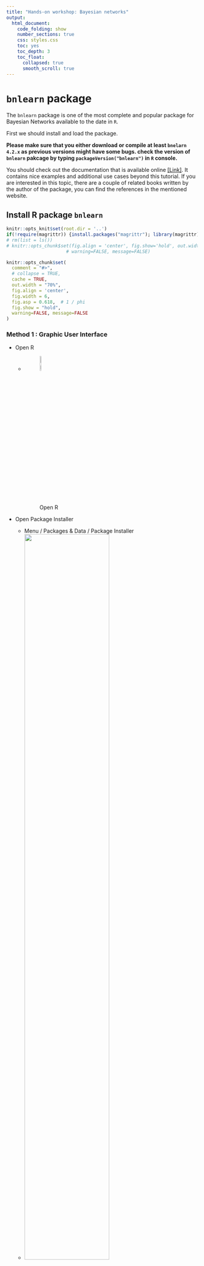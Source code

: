 ```yaml
---
title: "Hands-on workshop: Bayesian networks"
output: 
  html_document:
    code_folding: show
    number_sections: true
    css: styles.css
    toc: yes
    toc_depth: 3
    toc_float:
      collapsed: true
      smooth_scroll: true
---
```



<!-- # Plan of work -->

<!-- important reference  -->
<!-- https://arxiv.org/pdf/0908.3817.pdf -->

<!-- Bayesian Networks -->

<!-- - data set asia -->
<!-- - Définir le BN a priori (avis d'expert, manuel) -->
<!-- Entrer la structure dans R et plot le -->
<!-- - Définir un petit BN vide -->
<!--     - Apprentissage de la structure par logiciel -->
<!--     - Differentes méthodes (algo) -->
<!-- - Comparer les BNs -->
<!--     - Calculer les vraisemblance de la structure -->
<!--     - On va fixer la structure (la meilleure) -->
<!--     - Apprentissage de paramètre -->
<!--     - Prédiction -->

<!-- ----------------------------------------------------------------------------------------------------------------------------------- -->

<!-- ----------------------------------------------------------------------------------------------------------------------------------- -->


# `bnlearn` package

The `bnlearn` package is one of the most complete and popular package for Bayesian Networks available to the date in `R`.

First we should install and load the package.

**Please make sure that you either download or compile at least `bnelarn 4.2.x` as previous versions might have some bugs. check the version of `bnlearn` pakcage by typing `packageVersion("bnlearn")` in `R` console.** 

You should check out the documentation that is available online [[Link]](http://bnlearn.com/). It contains nice examples and additional use cases beyond this tutorial. If you are interested in this topic, there are a couple of related books written by the author of the package, you can find the references in the mentioned website.

## Install R package `bnlearn`

```r
knitr::opts_knit$set(root.dir = '..')
if(!require(magrittr)) {install.packages("magrittr"); library(magrittr);}
# rm(list = ls())
# knitr::opts_chunk$set(fig.align = 'center', fig.show='hold', out.width = '70%',
                      # warning=FALSE, message=FALSE)

knitr::opts_chunk$set(
  comment = "#>",
  # collapse = TRUE,
  cache = TRUE,
  out.width = "70%",
  fig.align = 'center',
  fig.width = 6,
  fig.asp = 0.618,  # 1 / phi
  fig.show = "hold",
  warning=FALSE, message=FALSE
)
```

### Method 1 : Graphic User Interface { - }

- Open R
    - ![Open R](imgs/R_logo.png){ width=10% }
- Open Package Installer
    - Menu / Packages & Data / Package Installer
    - ![](imgs/PackageInstallerMenu.png){ width=70% }
- install package `bnlearn`

    - ![](imgs/PackageInstallerInterface.png){ width=49% } ![](imgs/PackageInstallerMenuSearchBnlearn.png){ width=49% }
    - Click on "Get List"
        - Choose a CRAN mirror (you are free to choose any cran mirror)
    - search `bnlearn`
        <!-- - ![](imgs/PackageInstallerMenuSearchBnlearn.png){ width=50% } -->
    - select `bnlearn` 
        - the selected line turns to blue
        - the "install Selected" buttom turns to blue
    - click on "install Selected" buttom
- close the "Package Installer" window
    - load the package `bnlearn`
    - copy and past following code (click on the `code` button to show the hidden code) to console prompt: after `>`, then press "enter".
        - If you see `Update all/some/none? [a/s/n]: `, reply `n` then press `enter`
        - If you see `[1] "Congratulations, the package bnlearn is correctly installed."`, the package `bnlearn` is correctly installed.
        - If not, please contact us !!

```r
if(require(bnlearn, quietly = TRUE) && require(Rgraphviz, quietly = TRUE)){
    print("Congratulations, the package bnlearn is correctly installed.")
}else{
  source('http://bioconductor.org/biocLite.R')
  biocLite('Rgraphviz')
  biocLite("RBGL")
  if(!require(bnlearn)) install.packages("bnlearn")
  if(require(bnlearn) && require(Rgraphviz)){
    print("Congratulations, the package bnlearn is correctly installed.")
  }else print("Contact us !!!")
}
```

### Method 2 : Console Prompt `>` { - }

- copy and past following code (click on the `code` button to show the code) to console prompt: after `>`, then press "enter"
    - if you see [1] `"Congratulations, the package bnlearn is correctly installed."` then the package `bnlearn` is correctly installed.
    - if not, please contact us !!

```r
if(require(bnlearn, quietly = TRUE) && require(Rgraphviz, quietly = TRUE)){
    print("Congratulations, the package bnlearn is correctly installed.")
}else{
  source('http://bioconductor.org/biocLite.R')
  biocLite('Rgraphviz')
  biocLite("RBGL")
  if(!require(bnlearn)) install.packages("bnlearn")
  if(require(bnlearn) && require(Rgraphviz)){
    print("Congratulations, the package bnlearn is correctly installed.")
  }else print("Contact us !!!")
}
```

-----------------------------------------------------------------------------------------------------------------------------------

-----------------------------------------------------------------------------------------------------------------------------------

# Data

The hands-on workshop is based on the data set `asia`, a small synthetic data set from Lauritzen and Spiegelhalter (1988) about lung diseases (tuberculosis, lung cancer or bronchitis) and visits to Asia.

**Source**

Lauritzen S, Spiegelhalter D (1988). "Local Computation with Probabilities on Graphical Structures and their Application to Expert Systems (with discussion)". Journal of the Royal Statistical Society: Series B (Statistical Methodology), 50(2), 157-224.

**Load**

- Load the data set from the `bnlearn` package
    - show the R commands then type them in R console prompt: after `>`, then press "enter" (we strongly advise you to type the code than to copy paste them)

```r
# list objects in the working environment
ls()
# Import the data set called asia
data(asia)
# list the variables (column names) in asia
# NOT RUN : colnames(asia)
# Delete the column called "E"
asia$E = NULL
# Verify if the data set "asia" appears in the working environment ?
ls()
```

**Format**

- Each variable is in a column.
- Each observation is a row.
- Each value is a cell.

The asia data set contains the following variables:

- `D` (dyspnoea),       
    - a two-level factor with levels `yes` and `no`.
- `T` (tuberculosis),   
    - a two-level factor with levels `yes` and `no`.
- `L` (lung cancer),    
    - a two-level factor with levels `yes` and `no`.
- `B` (bronchitis),     
    - a two-level factor with levels `yes` and `no`.
- `A` (visit to Asia),  
    - a two-level factor with levels `yes` and `no`.
- `S` (smoking),        
    - a two-level factor with levels `yes` and `no`.
- `X` (chest X-ray),    
    - a two-level factor with levels `yes` and `no`.
<!-- - `E` (tuberculosis versus lung cancer/bronchitis),  -->
<!--     - a two-level factor with levels `yes` and `no`. -->

**Usage**

- Let's investigate the characteristics of `asia` using some basic `R` operations :
<!-- (These are basic `R` operations that are not crucial for us, unroll the `Code` box) and execute them in R. -->
    - Print the data set on screen;
    - Verify the format of data : variable names and values (levels) ;
    - What is the sample size := how many individuals are there?
    - Summarise the data set with a build-in function `summary()`.

```r
# print data set 
# NOT RUN: asia
# You may want to run asia. What it gives?

# The first five lines should be enough to get a very first idea of the data set asia
# Verify the format of data : variable names and types.
head(asia, n = 5)

# What is the sample size := how many individuals are there?
nrow(asia)

# summarise the data set with a build-in function summary()
summary(asia)
```

----

----

# Exercises : Structure Learning
## Expert-Driven Approach

There are different ways to manually initialise and modify the graph of a Bayesian Network. We illustrate in this hands-on session one of the options.

- to create a *formula* for a given set of variables. Each node is specified by a pair of brackets `[<var_name>]`. If the node has a parent set, we denote it by `|` and specify the list of parents separated by colons `:`. We can compute the *formula* into a `bn` object with `model2network`. (see Example below)

### Example { - }

- R syntax for manually defining a BN structure using `model2network()` function

```r
# manually define a BN structure using model2network() function
dag_example = model2network("[Earthquake][Alert|Earthquake][Anxiety|Alert:Earthquake]")
# Plot the BN structure with graphviz.plot()
graphviz.plot(dag_example, sub = "Example DAG")
```

**Remark** 

```r
# the order doesn't matter : the three definitions below are equivalent
model2network("[Earthquake][Alert|Earthquake][Anxiety|Alert:Earthquake]")
model2network("[Earthquake][Alert|Earthquake][Anxiety|Earthquake:Alert]")
model2network("[Earthquake][Anxiety|Alert:Earthquake][Alert|Earthquake]")
```

----

### Exercise 3.1 { - }

Now, it's your turn : 

**Suppose** we use the following variable names:

- `A` : Visit to Asia
- `B` : Bronchitis
- `D` : Dyspnea
- `L` : Lung Cancer
- `T` : Tuberculosis
- `S` : Smoking History
- `X` : Chest X-ray

#### Questions { - }

**Define a BN structure (a DAG) representing the causal relationships among these variables based on your knowledge :**

- What are the causal relationships among the variables in `asia` data set ?
- Use a BN structure (a DAG) to represent your causal relationships.
- Encode in `R` your BN structure with `model2network()` and assign the output of `model2network()`, your BN structure, to `dag_mydag` (see the example above)
<!-- - What is the class of the output of function `model2network()`? -->
- Plot your BN structure with `graphviz.plot()`.

#### Solution { - }

<button class="btn btn-primary" data-toggle="collapse" data-target="#Exercise_1"> Show/Hide </button>  
<div id="Exercise_1" class="collapse">  
<div class="boxed">

Following code shows one possible solution. Other BN structures are also acceptable.

```r
# Create and plot the network structure.
dag_mydag = model2network("[A][S][T|S][L][B|S][D|B][X|L:T]")
# Plot
graphviz.plot(dag_mydag)
```

</div>
</div>

----

<!-- ```{r} -->
<!-- summary(asia) -->
<!-- dim(asia) -->
<!-- spec = "[A][S][T|A][L|S][B|S][D|B:E][E|T:L][X|E]" -->
<!-- bn = model2network(spec) -->

<!-- bn.skel = skeleton(bn)  -->
<!-- graphviz.plot(bn.skel)  -->
<!-- bn.moral = moral(bn) -->
<!-- graphviz.plot(bn.moral)  -->
<!-- bn.eq = cpdag(bn) -->
<!-- graphviz.plot(bn.eq) -->
<!-- vs = vstructs(bn.eq, arcs = TRUE)  -->
<!-- graphviz.plot(bn.eq, highlight = -->
<!--                 list(arcs = vs, lwd = 2, col = "grey")) -->
<!-- graphviz.plot(bn.eq, highlight = list(nodes = nodes(bn), fill = c("blue"), col = "black")) -->


<!-- par(mfrow = c(2, 5)) -->
<!-- layout = c("dot", "neato", "twopi", "circo", "fdp") -->
<!-- for (l in layout) { -->
<!--   shape = c("ellipse", "circle") -->
<!--   for (s in shape) { -->
<!--     main = paste(l, s) -->
<!--     graphviz.plot(bn.eq, shape = s, layout = l, -->
<!--     main = main) -->
<!--     } -->
<!-- } -->
<!-- ``` -->


```r
plotD3bn <- function(bn) {
  varNames <- nodes(bn)

  # Nodes should be zero indexed!
  links <- data.frame(arcs(bn)) %>%
    mutate(from = match(from, varNames)-1, to = match(to, varNames)-1, value = 1)
  
  nodes <- data.frame(name = varNames) %>%
    mutate(group = 1, size = 30)
  
  networkD3::forceNetwork(
    Links = links,  
    Nodes = nodes,
    Source = "from",
    Target = "to",
    Value = "value",
    NodeID = "name",
    Group = "group",
    fontSize = 20,
    zoom = TRUE,
    arrows = TRUE,
    bounded = TRUE,
    opacityNoHover = 1
  )
}
if(!require(networkD3)) install.packages("networkD3")
plotD3bn(dag_mydag)
library(tidyverse)
load(url("http://www.bnlearn.com/bnrepository/asia/asia.rda"))
bn.net(bn)
bn.fit.barchart(bn$dysp)
```



----

### Exercise 3.2 { - }

**Source** This exercise is from this [[LINK]](http://www.cs.technion.ac.il/~dang/books/Learning%20Bayesian%20Networks(Neapolitan,%20Richard).pdf)

<!-- **Note** -->

<!-- Lauritzen and Spiegelhalter (1988) motivate this example as follows: -->

<!-- “Shortness-of-breath (dyspnoea) may be due to tuberculosis, lung cancer or bronchitis, or none of them, or more than one of them. A recent visit to Asia increases the chances of tuberculosis, while smoking is known to be a risk factor for both lung cancer and bronchitis. The results of a single chest X-ray do not discriminate between lung cancer and tuberculosis, as neither does the presence or absence of dyspnoea.” -->

<!-- <!-- Standard learning algorithms are not able to recover the true structure of the network because of the presence of a node (E) with conditional probabilities equal to both 0 and 1. Monte Carlo tests seems to behave better than their parametric counterparts. --> 

<!-- **End of Note** -->

Consider the following piece of medical knowledge taken from [Lauritzen and Spiegelhalter, 1988]: 

- Tuberculosis and lung cancer can each cause shortness of breath (dyspnea) and a positive chest X-ray. 
- Bronchitis is another cause of dyspnea. 
- A recent visit to Asia can increase the probability of tuberculosis. 
- Smoking can cause both lung cancer and bronchitis. 

#### Questions { - }

**Create again a DAG representing the causal relationships among these variables based on upper medical knowledge**

- Encode the BN structure with `model2network()`.
- Plot this BN structure with `graphviz.plot()`.
- Plot again your BN structure and compare.

#### Solution { - }

<!-- # dag_Laur = model2network("[A][S][T|A][L|S][B|S][D|B:E][E|T:L][X|E]") -->

<button class="btn btn-primary" data-toggle="collapse" data-target="#Exercise_2"> Show/Hide </button>  
<div id="Exercise_2" class="collapse">  
<div class="boxed">
```r
# creat Lauritzen's BN structure
dag_Laur = model2network("[A][S][T|A][L|S][B|S][D|B:T:L][X|T:L]")
dag_Laur
```

**Remark** the generation algorithm is Empty !!

```r
par(mfrow = c(1,2))
graphviz.plot(dag_Laur, sub = "Lauritzen's DAG")
graphviz.plot(dag_mydag, sub = "My DAG")
```

</div>
</div>

----

----

## Data-Driven Approach

### Exercise 3.3 : Score-based methods { - }

#### Questions { - }

- Learn a BN structure base on `asia` data set. `hc(asia)` can allow you to do this (the Hill-Climbing algorithm, which is a Score-based method, is applied)
- Plot the BN structure (output of `hc(asia)`)
- What do you observe ? Is this a DAG ?

#### Solution { - }

<button class="btn btn-primary" data-toggle="collapse" data-target="#Exercise_5"> Show/Hide </button>  
<div id="Exercise_5" class="collapse">  
<div class="boxed">

```r
dag_learn_hc = hc(asia)
dag_learn_hc
```

**Remark** the generation algorithm is NOT empty this time !!

```r
graphviz.plot(dag_learn_hc)
```

</div>
</div>

----

----

<!-- ## Mix approach -->

<!-- <span style="color:red"> *Wang's note : la sub-section Mix approach peut être éliminée si elle surcharge le contenu*</span> -->

<!-- The first step in learning a Bayesian network is structure learning, that is, using the data to determine which arcs are present in the graph that underlies the model. Normally, we would like for that to be a purely data-driven process — for the purposes of exploring the data, in benchmarking learning algorithms, or just because we do not know much about the phenomenon we are trying to model. However, in some contexts we have prior knowledge on what the structure of the network should look like and we would like to incorporate such knowledge in the structure learning process. One way to do that is to use whitelists and blacklists. Both are implemented as follows in bnlearn. -->

<!-- 1. Arcs in the whitelist are always included in the network. -->
<!-- 1. Arcs in the blacklist are never included in the network. -->
<!-- 1. Any arc whitelisted and blacklisted at the same time is assumed to be whitelisted, and is thus removed from the blacklist. In other words, the whitelist has precedence over the blacklist. -->

<!-- These general rules are applied in slightly differently to different classes of structure learning algorithms, because the latter search for the optimal model in different spaces and in different ways. For instance, score-based learning algorithms operate on the space of DAGs, and therefore cannot deal with whitelisted undirected arcs. -->

<!-- ---- -->

## Comparing Bayesian network structures

### Qualitative methods { - }

#### - `compare()` function { - }

`compare()` function compares two Bayesian network structures by listing three elements (output of `compare()`) that are the counts of:

- the true positive  (`tp`) arcs, which appear both in `target` and in `current`;
- the false positive (`fp`) arcs, which appear in `current` but not in `target`;
- the false negative (`fn`) arcs, which appear in `target` but not in `current`.

```r
compare(target = dag_Laur, current = dag_mydag, arcs = TRUE)
```

#### - `graphviz.compare()` function { - }

Another approach to compare network structures is to plot them side by side and highlight differences with different colours. `graphviz.compare()` does that using `Rgraphviz` package while taking care that the nodes have the same position for all networks, to make it easier to spot which arcs are different. As we can see below, and unlike any of the functions we covered above, `graphviz.compare()` can take more than two network structures as arguments.

```r
par(mfrow = c(1, 3))
graphviz.plot(dag_Laur, sub = "dag_Laur")
graphviz.plot(dag_mydag, sub = "dag_mydag")
graphviz.plot(dag_learn_hc, sub = "dag_learn_hc")
```

```r
par(mfrow = c(1, 3))
graphviz.compare(dag_Laur, dag_mydag, dag_learn_hc)
```

```r
par(mfrow = c(1,2)) # show two plots side by side
graphviz.compare(dag_Laur, dag_mydag)
```

### Quantitative method { - }

#### - `score()` function { - }

We can compute the network score of a particular graph for a particular data set with the `score()` function (manual).
<!-- if the score function is not specified, the BIC score is returned for both continuous and discrete data. -->

**Remark** In case the `score()` function is defined in different ways in other r packages, you should specify from which package we what to call this function. That is, if there is an error when you call `score()` function, try to replace `score()` by `bnlearn::score()` (may solve the problem) so that `R` knows you want to use the `score()` function from the `bnlearn` package.

**Remarks:**

- The number of variables in the network and in the data must be the same, although the order is not important.
- The names of the variables must match as well.

```r
score(x = dag_mydag,     data = asia)
score(x = dag_Laur,      data = asia)
score(x = dag_learn_hc,  data = asia)

# if it does not work, try bnlearn::score()

# bnlearn::score(x = dag_mydag,      data = asia)
# bnlearn::score(x = dag_Laur,       data = asia)
# bnlearn::score(x = dag_learn_hc,   data = asia)
```

**Remark: ** The scores of `dag_Laur` and `dag_learn_hc` are almost the same.

----

# Exercises: Parameter Learning

In general, there are three ways of creating a `bn.fit` object representing a Bayesian network:

1. a data-driven approach, learning it from a data set using `bn.fit()` and a network structure (in a bn object) as illustrated here;
1. an expert-driven approach, in which both the network structure and the parameters are specified by the user;
1. a hybrid approach combining the above.

We will talk about the first and the third.

## Data-driven approach

Once the structure of a DAG has been determined, the parameters can be determined as well. Two most common approaches are 

- **maximum likelihood estimation (MLE)** and 
- **Bayesian estimation**. 

Parameter estimations are only based on the subset of data spanning the considered variable and its parents.

<!-- The `bn.fit` function from `bnlearn` will automatically determine the type of data and fit parameters. -->

When using `bnlearn`, parameter learning is performed by the `bn.fit` function, which takes the network structure and the data as *arguments*.

----

### Exercise 4.1 (Demonstration) { - }

#### Questions { - }
- Use `asia` data set to learn three sets of parameters based on: (`bn.fit(x = one_of_BN_Structures_of_your_choice, data = asia, method = "mle")`)
    - your BN structure 
    - Lauritzen's BN structure
    - the data-driven BN structure (output of Hill-Climbing algorithm)
- Print the output of `bn.fit()` function and find out the conditional probability table (CPT) of Lung Cancer with respect to (given) Smoking History : $\Pr(L\,|\,S) =  ?$
- Calculate how much smoking causes lung cancer :

$$\frac{\Pr(L = yes \,|\,S = \text{yes})}{\Pr(L = yes \,|\,S = \text{no})} = ?$$

**Remark** As you are not given any example showing how to use `bn.fit`, type simply `?bn.fit` and try to figure it out by yourself. Otherwise, you are free to check the solution below.

#### Solution { - }

<button class="btn btn-primary" data-toggle="collapse" data-target="#DontSmoke"> Show/Hide </button>  
<div id="DontSmoke" class="collapse">  
<div class="boxed">

- learn three sets of parameters

```r
# By default bn.fit use mle mthod :  
# bn.fit(x, data) == bn.fit(x, data, method = "mle")
bn_mydag          = bn.fit(x = dag_mydag,     data = asia, method = "mle")
bn_dag_Laur       = bn.fit(x = dag_Laur,      data = asia, method = "mle")
bn_dag_learn_hc   = bn.fit(x = dag_learn_hc,  data = asia, method = "mle")

# Optional
# bn_mydag_bayes          = bn.fit(x = dag_mydag,     data = asia, method = "bayes")
# bn_dag_Laur_bayes       = bn.fit(x = dag_Laur,      data = asia, method = "bayes")
# bn_dag_learn_hc_bayes   = bn.fit(x = dag_learn_hc,  data = asia, method = "bayes")
```

- Print the output of `bn.fit()` function and find out the conditional probability table (CPT) of Lung Cancer with respect to (given) Smoking History : $\Pr(L\,|\,S) =  ?$

```r
# You can print CPTs attached to all nodes in a given BN structure (for example bn_dag_Laur) using : `bn_dag_Laur`
# But the list of CPTs might be too long

# print just the CPT of Lung Cancer with respect to Smoking History
coef(bn_dag_Laur$L) # or simply run : bn_dag_Laur$L
# you can also represent a CPT with barchart.
bn.fit.barchart(bn_dag_Laur$L)
```

- Calculate how much smoking causes lung cancer :

$$\frac{\Pr(L = yes \,|\,S = \text{yes})}{\Pr(L = yes \,|\,S = \text{no})} =\frac{0.11769384}{0.01368209} = 8.6020348$$ 

<p align="center">
  <img width="153" height="100" src="http://howhut.com/wp-content/uploads/2013/07/Quit-Smoking-300x268.jpg">
</p>

</div>
</div>

----

## Hybrid approach

Specifying all the local distributions can be problematic in a large network. In most cases it can be more convenient to create a `bn.fit` object from (possibly dummy) data using `bn.fit()`, and then to modify just the local distributions of the nodes of interest.

### Demonstration 4.2 { - }

- Creating custom fitted Bayesian networks using both data and expert knowledge.
    - For discrete Bayesian networks we can extract the conditional probability table stored in the `bn.fit` object with `coef()`, modify it, and re-save it.

#### `R` Code { - }

<button class="btn btn-primary" data-toggle="collapse" data-target="#HybridApproach"> Show/Hide </button>  
<div id="HybridApproach" class="collapse">  
<div class="boxed">

```r
dag = dag_Laur
fitted = bn.fit(dag, asia)
cpt = coef(fitted$S)
# Imagine the distribution of Smoking history in a population is "no": 70% , and "yes" : 30%
cpt[1:2] = c(0.7, 0.3) # The probability distribution of node S must sum to one.
fitted$S = cpt
fitted
```

</div>
</div>

----

# Exercises: Prediction

**Inference and probability queries**

The inference engine of `bnlearn` is limited, but it can be used to test the networks and to perform basic operations with the models.

By using `cpquery()` we can ask for the probability of an `event` given a set of `evidence`. We may ask for a particular combination of configurations in the BN and a set of observed statuses for the variables in the evidence. For example, we could ask, what is the posibility of a positive cancer diagnosis for a person that smokes?, in the `asia` network.

Reference : http://jarias.es/bayesnetRtutorial/#inference_and_probability_queries

## Conditional probability query

- Interested in the marginal posterior probability distribution of variables given evidence on other variables
- Most likely outcome (a.k.a. maximum a posteriori)
- Interested in finding the configuration of the variables that have the highest posterior probability (discrete)

- `cpquery()` estimates the conditional probability of event given evidence.
- `cpdist()` generates random observations conditional on the evidence.

**Remark** 

Note that both `cpquery()` and `cpdist()` are based on Monte Carlo particle filters, and therefore they may return slightly different values on different runs.

```r
bn_dag_Laur$B$prob[2,2]

set.seed(20180308)
run1 <- replicate(100, 
          cpquery(fitted = bn_dag_Laur, 
                  event = (L == "yes"), 
                  evidence = TRUE)
          )

run2 <- replicate(100, 
          cpquery(fitted = bn_dag_Laur, 
                  event = (L == "yes"), 
                  evidence =(S == "yes"),
                  n = 1000000)
          )

# par(mfrow = c(1,2))
# hist(run1, xlim = range(run1))
# hist(run2, xlim = range(run1))
# par(mfrow = c(1,1))
```

```r
library(bnlearn)
?cpquery
```


### Example { - }

#### - `cpquery()` { - }

- Prior probability of `Dyspnea` being `yes`

```r
# cpquery(fitted, event, evidence, cluster = NULL, method = "ls", ..., debug = FALSE)
set.seed(20180308)
# Prior distribution of Dyspnoea
cpquery(fitted = bn_dag_Laur, 
        event = (D == "yes"), 
        evidence = TRUE, # evidence being true means that we have no prior evidence.
        n = 100000)
```

- Posterior probability of `Dyspnea = yes` given Lung cancer being `no`

```r
# Posterior distribution of Dyspnoea given Lung cancer being "no"
cpquery(fitted = bn_dag_Laur, 
        event = (D == "yes"), 
        evidence = (L == "no"),
        n = 100000)

```

-  Posterior probability of `Dyspnea = yes` given Lung cancer being `yes`

```r
# Posterior distribution of Dyspnoea given Lung cancer being "yes"
cpquery(fitted = bn_dag_Laur, 
        event = (D == "yes"), 
        evidence = (L == "yes"),
        n = 100000)
```


#### - `cpdist()` { - }

```r
# cpdist( fitted, nodes, evidence, cluster = NULL, method = "ls", ..., debug = FALSE)
set.seed(20180308)

prop.table(
  table(
    cpdist(fitted = bn_dag_Laur, 
           nodes = c("D"),
           evidence = TRUE,
           n = 100000))
)

prop.table(
  table(
    cpdist(fitted = bn_dag_Laur, 
           nodes = c("D"),
           evidence = (L == "no"),
           n = 100000))
)

prop.table(
  table(
    cpdist(fitted = bn_dag_Laur, 
           nodes = c("D"),
           evidence = (L == "yes"),
           n = 100000))
)
```

### Exercise 5.1 { - }

- Calculate by hand 
    - $\Pr (L = yes\,|\,S = yes)$ : Probability of an individual having lung cancer 
    - $\Pr (L = yes\,|\,S = no)$ : Probability of an individual having lung cancer given that he/she has **NO** smoking history.
    - $\Pr (L = yes)$
- Estimate following probabilties using `cpquery()` 
    - $\hat{\Pr} (L = yes)$ : Probability of an individual having lung cancer 
    - $\hat{\Pr} (L = yes\,|\,S = yes)$ : Probability of an individual having lung cancer given that he/she has smoking history 
    - $\hat{\Pr} (L = yes\,|\,S = no)$ : Probability of an individual having lung cancer given that he/she has **NO** smoking history.
- Calculate the ratio between $\hat{\Pr}(L = yes\,|\,S = yes)$ and $\hat{\Pr}(L = yes\,|\,S = no)$
- Compare the ratio with "Exercise 4.1 under Section 4.1 Data-driven approach"

#### Solution { - }

<button class="btn btn-primary" data-toggle="collapse" data-target="#Prediction"> Show/Hide </button>  
<div id="Prediction" class="collapse">  
<div class="boxed">

- Calculate by hand 
    - $\Pr (L = yes\,|\,S = yes) = 0.11769384$ (read from `coef(bn_dag_Laur$L)`)
    - $\Pr (L = yes\,|\,S = no) = 0.01368209$ (read from `coef(bn_dag_Laur$L)`)
    -  $\Pr (L = yes) = 0.11769384 \times 0.503 + 0.01368209 \times 0.497 = 0.066$

**Recall** : Law of total probability

$$\Pr(L = yes) = {\huge[} \Pr(L = yes\,|\,S = yes) \times \Pr(S = yes){\huge+}\Pr(L = yes\,|\,S = no)\times\Pr(S = no){\huge]} $$

```r
coef(bn_dag_Laur$L)
coef(bn_dag_Laur$S)
0.11769384 * 0.503 + 0.01368209 * 0.497 # sum(coef(bn_dag_Laur$L) [2,] * coef(bn_dag_Laur$S))
```


- Estimate following probabilties using `cpquery()`

```r
set.seed(20180308)

L_prior = cpquery(fitted = bn_dag_Laur, 
            event = (L == "yes"), 
            evidence = TRUE, # evidence being true means that we have no prior evidence.
            n = 100000)
L_prior

L_S_yes = cpquery(fitted = bn_dag_Laur, 
            event = (L == "yes"), 
            evidence = (S == "yes"),
            n = 100000)
L_S_yes

L_S_no  = cpquery(fitted = bn_dag_Laur, 
            event = (L == "yes"), 
            evidence = (S == "no"),
            n = 100000)
L_S_no

L_ratio = L_S_yes / L_S_no
L_ratio
```
</div>
</div>

### Exercise 5.2 { - }

- Estimate following probabilties using `cpquery()` 
    - $\hat{\Pr} (S)$ : Probability of an individual having smoking history 
    - $\hat{\Pr} (S = yes\,|\,L = yes)$ : Probability of an individual having smoking history given that he/she has lung cancer  
    - $\hat{\Pr} (S = yes\,|\,L = no)$ : Probability of an individual having smoking history given that he/she does **NOT** have lung cancer.
- Calculate the ratio between $\hat{\Pr}(S = yes \,|\,L = yes)$ and $\hat{\Pr}(S = yes\,|\,L = no)$
- Calculate (by hand) the ratio between $\Pr(S = yes \,|\,L = yes)$ and $\Pr(S = yes \,|\,L = no)$ (homework!!)

<!-- **Recall** Bayes Rule: -->
<!-- $$\Pr(B|A) = \frac{\Pr(A|B) \times \Pr(B)}{\Pr(A)}$$ -->

<!-- $$\Pr(L = yes) = {\huge[} \Pr(L = yes\,|\,S = yes) \times \Pr(S = yes){\huge+}\Pr(L = yes\,|\,S = no)\times\Pr(S = no){\huge]} $$ -->

<!-- $$\Pr(S = yes\,|\,L = yes) = \frac{\Pr(L = yes \,|\, S = yes) \times \Pr(S = yes)}{\Pr(L = yes)}$$ -->


# Notes

Source: https://www.norsys.com/tutorials/netica/secA/tut_A1.htm

### Probabilities need not be exact to be useful { - }

Some people have shied away from using Bayes nets because they imagine they will only work well, if the probabilities upon which they are based are exact. This is not true. It turns out very often that approximate probabilities, even subjective ones that are guessed at, give very good results. Bayes nets are generally quite robust to imperfect knowledge. Often the combination of several strands of imperfect knowledge can allow us to make surprisingly strong conclusions.

### Causal Conditional Probabilities are easier to estimate than the reverse { - }

Studies have shown people are better at estimating probabilities "in the forward direction". For example, doctors are quite good at giving the probability estimates for "if the patient has lung cancer, what are the chances their X-ray will be abnormal?", rather than the reverse, "if the X-ray is abnormal, what are the chances of lung cancer being the cause?" (Jensen, Finn V. (1996) An Introduction to Bayesian Networks, Springer Verlag, New York.)

----

----

[Back to home](https://goo.gl/j9PYg4)